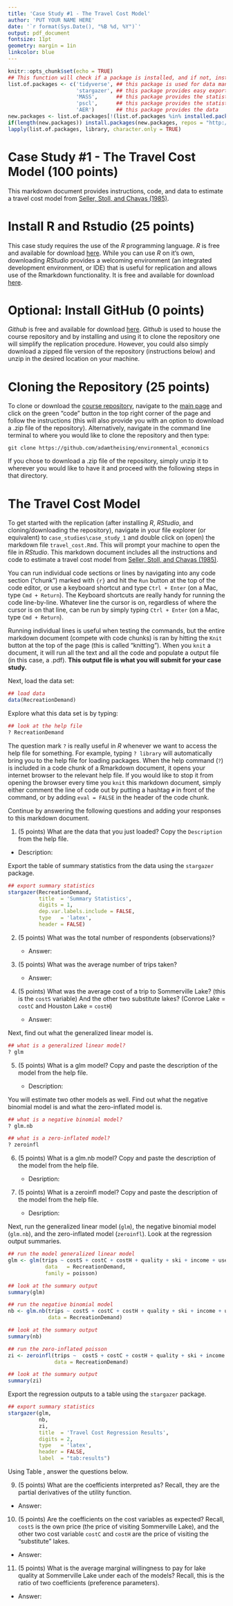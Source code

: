 ```yaml
---
title: 'Case Study #1 - The Travel Cost Model'
author: 'PUT YOUR NAME HERE'
date: '`r format(Sys.Date(), "%B %d, %Y")`'
output: pdf_document
fontsize: 11pt
geometry: margin = 1in
linkcolor: blue
---
```


```r
knitr::opts_chunk$set(echo = TRUE)
## This function will check if a package is installed, and if not, install it
list.of.packages <- c('tidyverse', ## this package is used for data manipulation and management
                      'stargazer', ## this package provides easy exporting of summary tables (statistics and regression tables) 
                      'MASS',      ## this package provides the statistical framework for the regressions
                      'pscl',      ## this package provides the statistical framework for the regressions
                      'AER')       ## this package provides the data
new.packages <- list.of.packages[!(list.of.packages %in% installed.packages()[,"Package"])]
if(length(new.packages)) install.packages(new.packages, repos = "http://cran.rstudio.com/")
lapply(list.of.packages, library, character.only = TRUE)
```

# Case Study #1 - The Travel Cost Model (100 points)
This markdown document provides instructions, code, and data to estimate a travel cost model from [Seller, Stoll, and Chavas (1985)](https://adamtheising.github.io/Teaching/ECON4075/Seller_et_al_1985_LandEcon-travel_cost.pdf).

# Install R and Rstudio (25 points)
This case study requires the use of the *R* programming language. *R* is free and available for download [here](https://www.r-project.org/). While you can use *R* on it's own, downloading *RStudio* provides a welcoming environment (an integrated development environment, or IDE) that is useful for replication and allows use of the Rmarkdown functionality. It is free and available for download [here](https://www.rstudio.com/products/rstudio/).

# Optional: Install GitHub (0 points)
*Github* is free and available for download [here](https://desktop.github.com/). *Github* is used to house the course repository and by installing and using it to clone the repository one will simplify the replication procedure. However, you could also simply download a zipped file version of the repository (instructions below) and unzip in the desired location on your machine.

# Cloning the Repository (25 points)
To clone or download the [course repository](https://github.com/adamtheising/environmental_economics), navigate to the [main page](https://github.com/adamtheising/environmental_economics) and click on the green "code" button in the top right corner of the page and follow the instructions (this will also provide you with an option to download a .zip file of the repository). Alternatively, navigate in the command line terminal to where you would like to clone the repository and then type:

```
git clone https://github.com/adamtheising/environmental_economics
```

If you chose to download a .zip file of the repository, simply unzip it to wherever you would like to have it and proceed with the following steps in that directory.

# The Travel Cost Model 
To get started with the replication (after installing *R*, *RStudio*, and cloning/downloading the repository), navigate in your file explorer (or equivalent) to `case_studies\case_study_1` and double click on (open) the markdown file `travel_cost.Rmd`. This will prompt your machine to open the file in *RStudio*. This markdown document includes all the instructions and code to estimate a travel cost model from [Seller, Stoll, and Chavas (1985)](https://adamtheising.github.io/Teaching/ECON4075/Seller_et_al_1985_LandEcon-travel_cost.pdf).

You can run individual code sections or lines by navigating into any code section ("chunk") marked with `{r}` and hit the `Run` button at the top of the code editor, or use a keyboard shortcut and type `Ctrl + Enter` (on a Mac, type `Cmd + Return`). The Keyboard shortcuts are really handy for running the code line-by-line. Whatever line the cursor is on, regardless of where the cursor is on that line, can be run by simply typing `Ctrl + Enter` (on a Mac, type `Cmd + Return`). 

Running individual lines is useful when testing the commands, but the entire markdown document (compete with code chunks) is ran by hitting the `Knit` button at the top of the page (this is called "knitting"). When you `knit` a document, it will run all the text and all the code and populate a output file (in this case, a .pdf). **This output file is what you will submit for your case study.**

Next, load the data set: 

```r
## load data
data(RecreationDemand)
```

Explore what this data set is by typing: 

```r
## look at the help file
? RecreationDemand
```

The question mark `?` is really useful in *R* whenever we want to access the help file for something. For example, typing `? library` will automatically bring you to the help file for loading packages. When the help command (`?`) is included in a code chunk of a Rmarkdown document, it opens your internet browser to the relevant help file. If you would like to stop it from opening the browser every time you `knit` this markdown document, simply either comment the line of code out by putting a hashtag `#` in front of the command, or by adding `eval = FALSE` in the header of the code chunk. 

Continue by answering the following questions and adding your responses to this markdown document.

1. (5 points) What are the data that you just loaded? Copy the `Description` from the help file. 

  - Description: 

Export the table of summary statistics from the data using the `stargazer` package.

```r
## export summary statistics 
stargazer(RecreationDemand, 
          title  = 'Summary Statistics',
          digits = 1,
          dep.var.labels.include = FALSE,
          type   = 'latex',
          header = FALSE)
```

2. (5 points) What was the total number of respondents (observations)? 
    
   - Answer:
        
3. (5 points) What was the average number of trips taken? 
        
   - Answer:
        
4. (5 points) What was the average cost of a trip to Sommerville Lake? (this is the `costS` variable) And the other two substitute lakes? (Conroe Lake = `costC` and Houston Lake = `costH`)
    
   - Answer:

Next, find out what the generalized linear model is.  

```r
## what is a generalized linear model? 
? glm
```

5. (5 points) What is a glm model? Copy and paste the description of the model from the help file. 
    
   - Description: 
    
You will estimate two other models as well. Find out what the negative binomial model is and what the zero-inflated model is.

```r
## what is a negative binomial model? 
? glm.nb

## what is a zero-inflated model? 
? zeroinfl
```

6. (5 points) What is a glm.nb model? Copy and paste the description of the model from the help file. 
    
   - Desription: 
        
7. (5 points) What is a zeroinfl model? Copy and paste the description of the model from the help file. 
    
   - Desription: 

Next, run the generalized linear model (`glm`), the negative binomial model (`glm.nb`), and the zero-inflated model (`zeroinfl`). Look at the regression output summaries.

```r
## run the model generalized linear model
glm <- glm(trips ~ costS + costC + costH + quality + ski + income + userfee,
            data   = RecreationDemand,                                        
            family = poisson)                                                

## look at the summary output
summary(glm)

## run the negative binomial model
nb <- glm.nb(trips ~ costS + costC + costH + quality + ski + income + userfee, 
             data = RecreationDemand)

## look at the summary output
summary(nb)

## run the zero-inflated poisson
zi <- zeroinfl(trips ~  costS + costC + costH + quality + ski + income + userfee | quality + income, 
               data = RecreationDemand)

## look at the summary output
summary(zi)
```

Export the regression outputs to a table using the `stargazer` package.

```r
## export summary statistics
stargazer(glm,
          nb,   
          zi,   
          title  = 'Travel Cost Regression Results',
          digits = 2,
          type   = 'latex',
          header = FALSE, 
          label  = "tab:results")
```

Using Table \ref{tab:results}, answer the questions below.

9. (5 points) What are the coefficients interpreted as? Recall, they are the partial derivatives of the utility function. 
    
  - Answer: 

10. (5 points) Are the coefficients on the cost variables as expected? Recall, `costS` is the own price (the price of visiting Sommerville Lake), and the other two cost variable `costC` and `costH` are the price of visiting the "substitute" lakes. 
    
  - Answer: 

11. (5 points) What is the average marginal willingness to pay for lake quality at Sommerville Lake under each of the models? Recall, this is the ratio of two coefficients (preference parameters). 
    
  - Answer: 